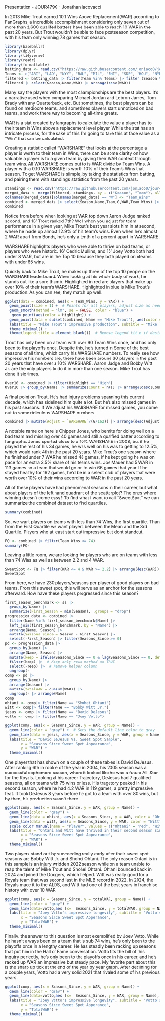 Presentation - JOUR479X - Jonathan Iacovacci

In 2013 Mike Trout earned 10.1 Wins Above Replacement(WAR) according to FanGraphs, a incredible accomplishment considering only seven out of more than 2,600 qualifed batters have been able to reach 10 WAR in the past 20 years. But Trout wouldn't be able to face postseason competition, with his team only winning 78 games that season. 
```r
library(baseballr)
library(dplyr)
library(tidyverse)
library(readr)
library(formattable)
batting_data <- read.csv("https://raw.githubusercontent.com/joniaco0/jour479x_fall_2024/refs/heads/main/presentations/JoniacoBaseball%20-%20Sheet2.csv")
Teams <- c("ARI", "LAD", "NYY", "BAL", "MIL", "PHI", "SDP", "HOU", "NYM", "MIN", "TOR", "CHC", "CLE", "SEA", "BOS", "KCR", "DET", "ATL", "SFG", "TEX", "STL", "TBR", "OAK", "WSN","WSH", "CIN", "PIT", "MIA", "LAA", "COL", "CHW","FLA","TBD")
filtered <- batting_data |> filter(Team %in% Teams) |> filter (Season %in% c(2004,2005,2006,2007,2008,2009,2010,2011,2012,2013,2014,2015,2016,2017,2018,2019,2021,2022,2023,2024))
filtered |> select(Season,Name,WAR) |> arrange(desc(WAR))

```
Many say the players with the most championships are the best players. It's a narrative used when comparing Michael Jordan and Lebron James, Tom Brady with any Quarterback, etc. But sometimes, the best players can be found on mediocre teams, and sometimes players start unnoticed on bad teams, and work there way to becoming all-time greats.

WAR is a stat created by fangraphs to calculate the value a player has to their team in Wins above a replacement level player. While the stat has an intricate process, for the sake of this I'm going to take this at face value as a "Win" that can be calculated.

Creating a statistic called "WARSHARE" that looks at the percentage a player is worth to their team in Wins, there can be some clarity on how valuable a player is to a given team by giving their WAR context through team wins. All WARSHARE comes out to is WAR divide by Team Wins. A player with a 0.10 WARSHARE is worth 10% of their Team's Wins that season. To get WARSHARE is siimple, by taking the statistics from batting, and pairing them with standings statistics from the past 20 years. 
```r
standings <- read.csv("https://raw.githubusercontent.com/joniaco0/jour479x_fall_2024/refs/heads/main/presentations/Standi.csv")
merged_data <- merge(filtered, standings, by = c("Season", "Team"), all.x = TRUE)
colnames(merged_data)[colnames(merged_data) == "W"] <- "Team_Wins"
combined <- merged_data |> select(Season,Name,Team,G,WAR,Team_Wins) |> mutate(WARSHARE = WAR/Team_Wins, Highlight = ifelse(WARSHARE > 0.10, "High", "Low")) |> filter(!is.na(Team_Wins)) |> arrange(desc(WARSHARE))
combined
```
Notice from before when looking at WAR top down Aaron Judge ranked second, and 13' Trout ranked 7th? Well when you adjust for team performance in a given year, Mike Trout's best year slots him in at second, where he made up almost 12.9% of his team's wins. Even when he's almost 2 WAR apart from Bonds, he's only a tenth of a percent apart in WARSHARE. 

WARSHARE highlights players who were able to thrive on bad teams, or players who were historic. 16' Cedric Mullins, and 15' Joey Votto both had under 8 WAR, but are in the Top 10 because they both played on nteams with under 65 wins. 

Quickly back to Mike Trout, he makes up three of the top 10 people on the WARSHARE leaderboard. When looking at his whole body of work, he stands out like a sore thumb. Highlighted in red are players that make up over 10% of their team's WARSHARE. Highlighted in blue is Mike Trout's production. As you can see, they match up well. 
```r
ggplot(data = combined, aes(x = Team_Wins, y = WAR)) +
  geom_point(size = 1) +  # Points for all players, adjust size as needed
  geom_smooth(method = "lm", se = FALSE, color = "blue") +
   geom_point(aes(color = Highlight)) +
  geom_point(data = subset(combined, Name == "Mike Trout"), aes(color = "Mike Trout"), size = 2) +  # Highlight Mike Trout
  labs(title = "Mike Trout's impressive production", subtitle = "Mike Trout has eight seasons over 6.5 WAR despite only reaching over 90 Team Wins once", x = "Team Wins", y = "WAR") +
  theme_minimal() +
  theme(legend.title = element_blank())  # Remove legend title if desired
```
Trout has only been on a team with over 90 Team Wins once, and has only been to the playoffs once. Despite this, he's turned in 
Some of the best seasons of all time, which carry his WARSHARE numbers. To really see how impressive his numbers are, there have been around 30 players in the past 20 years that have over a 10% WARSHARE. Aaron Judge and Bobby Witt Jr. are the only players to do it in more than one season. Mike Trout has done it six times.
```r
Over10 <- combined |> filter(Highlight == "High")
Over10 |> group_by(Name) |> summarize(Count = n()) |> arrange(desc(Count))
```
A final point on Trout. He's had injury problems spanning this current decade, which has sidelined him quite a lot. But he's also missed games in his past seasons. If We adjust his WARSHARE for missed games, you come out to some ridiculous WARSHARE numbers. 
```r
combined |> mutate(Adjust = `WARSHARE`/(G/162)) |> arrange(desc(Adjust)) |> mutate(Difference = Adjust - `WARSHARE`) |> arrange(desc(Difference))
```
A notable name on here is Chipper Jones, who benfits for doing well on a bad team and missing over 40 games and still a qualfied batter according to fangraphs. Jones sported close to a 10% WARSHARE in 2008, but if he played the rest of his 34 games, he was well on his was to getting to 12.5%, which would rank 4th in the past 20 years. Mike Trout's one season where he finished under 7 WAR he missed 48 games, if he kept going he was on pace for an extra 3.5% share of his teams wins. Joe Mauer had 5 WAR in 113 games on a team that would go on to win 66 games that year. If he stayed healthy for 162 games, he'd be in a select club of players that were worth over 10% of their wins according to WAR in the past 20 years.

All of these players have had phenomenal seasons in their career, but what about players of the left hand quadrant of the scatterplot? The ones where winning doesn't come easy? To find what I want to call "SweetSpot" we can summarize the combined dataset to find quartiles.
```r
summary(combined)
```
So, we want players on teams with less than 74 Wins, the first quartile. Than from the First Quartile we want players between the Mean and the 3rd Quartile. Players who at least start out impressive but dont standout.
```r
FQ <- combined |> filter(Team_Wins <= 74)
summary(FQ)
```
Leaving a little room, we are looking for players who are on teams with less than 74 Wins as well as between 2.2 and 4 WAR.
```r
SweetSpot <- FQ |> filter(WAR <= 4 & WAR >= 2.2) |> arrange(desc(WAR))
SweetSpot
```
From here, we have 230 players/seasons per player of good players on bad teams. From this sweet spot, this will serve as an anchor for the seasons afterward. How have these players progressed since this season?
```r
first_season_benchmark <- ss |>
  group_by(Name) |>
  summarize(First_Season = min(Season), .groups = "drop")
progression_data <- combined |>
  filter(Name %in% first_season_benchmark$Name) |> 
  left_join(first_season_benchmark, by = "Name") |>
  arrange(Name, Season) |> 
  mutate(Seasons_Since = Season - First_Season) |> 
  select(-First_Season) |> filter(Seasons_Since >= 0) 
pd <- progression_data |>
  group_by(Name) |>
  arrange(Name, Season) |>
  mutate(keep = ifelse(Seasons_Since == 0 & lag(Seasons_Since == 0, default = FALSE), FALSE, TRUE)) |>  # Mark subsequent 0s as FALSE
  filter(keep) |>  # Keep only rows marked as TRUE
  select(-keep) |>  # Remove helper column
  ungroup()
comp <- pd |>
  group_by(Name) |>
  arrange(Season) |>
  mutate(totalWAR = cumsum(WAR)) |>
  ungroup() |> arrange(Name)
comp
ohtani <- comp|> filter(Name == "Shohei Ohtani")
witt <- comp|> filter(Name == "Bobby Witt Jr.")
jesus <- comp |> filter(Name == "David DeJesus")
votto <- comp |> filter(Name == "Joey Votto")
```

```r

ggplot(comp, aes(x = Seasons_Since, y = WAR, group = Name)) +
  geom_line(color = "gray") +  # Sets the default line color to gray
  geom_line(data = jesus, aes(x = Seasons_Since, y = WAR, group = Name), color = "red", size = 1.5) +  # Red line for DeJesus
  labs(title = "David DeJesus Vs. Sweet Spot Sample",
       x = "Seasons Since Sweet Spot Appearance",
       y = "WAR") +
  theme_minimal()

```
One player that has shown on a couple of these tables is David DeJesus. After
ranking 6th in rookie of the year in 2004, his 2005 season was a successful sophomore season, where it looked like he was a future All-Star for the Royals. Looking at his career Trajectory, DeJesus had 7 qualified seasons, all on teams with 75 wins or less. His tragetory peaked in his second season, where he had 4.2 WAR in 119 games, a pretty impressive feat. It took DeJesus 8 years before he got to a team with over 80 wins, but by then, his production wasn't there. 
```r

ggplot(comp, aes(x = Seasons_Since, y = WAR, group = Name)) +
  geom_line(color = "gray") +
  geom_line(data = ohtani, aes(x = Seasons_Since, y = WAR, color = "Ohtani"), size = 1.5) +  # Red line for Ohtani
  geom_line(data = witt, aes(x = Seasons_Since, y = WAR, color = "Witt"), size = 1.5) +  # Blue line for Witt
  scale_color_manual(name = "Player", values = c("Ohtani" = "red", "Witt" = "blue")) +  # Custom legend labels
  labs(title = "Ohtani and Witt have thrived in their second season since Sweet Spot",
       x = "Seasons Since Sweet Spot Appearance",
       y = "WAR") +
  theme_minimal()

```


Two players stand out by succeeding really early after their sweet spot seasons are Bobby Witt Jr. and Shohei Ohtani. The only reason Ohtani is in this sample is an injury wridden 2022 season while on a team unable to reap the talent of Mike Trout and Shohei Ohtani. Ohtani bounced back in 2024 and joined the Dodgers, which helped.  Witt was really good for a Royals team that was second last in the MLB record in 2022. In 2024, the Royals made it to the ALDS, and Witt had one of the best years in franchise history with over 10 WAR. 
```r
ggplot(comp, aes(x = Seasons_Since, y = totalWAR, group = Name)) +
  geom_line(color = "gray") +
  geom_line(data=votto,aes (x=  Seasons_Since, y = totalWAR, group = Name), color = "red", size = 1.5) +
  labs(title = "Joey Votto's impressive longevity", subtitle = "Votto's 53 WAR is the best in this sample, carred by his longevity",
       x = "Seasons Since Sweet Spot Apperance",
       y = "TotalWAR") +
  theme_minimal()
```
Finally, the answer to this question is most exemplified by Joey Votto. While he hasn't always been on a team that is sub 74 wins, he's only been to the playoffs once in a lengthy career. He has steadly been racking up seasons that put him in the Hall of Fame conversation. Votto fits the bill of this inquiry perfectly, he's only been to the playoffs once in his career, and he's racked up WAR an impressive but steady pace. My favorite part about this is the sharp up tick at the end of the year by year graph. After declining for a couple years, Votto had a very solid 2021 that rivaled some of his previous years.
```r
ggplot(comp, aes(x = Seasons_Since, y = WAR, group = Name)) +
  geom_line(color = "gray") +
  geom_line(data=votto,aes (x=  Seasons_Since, y = WAR, group = Name), color = "red", size = 1.5) +
  labs(title = "Joey Votto's impressive longevity", subtitle = "Votto's 53 WAR is the best in this sample, carred by his longevity",
       x = "Seasons Since Sweet Spot Apperance",
       y = "TotalWAR") +
  theme_minimal()
```















































